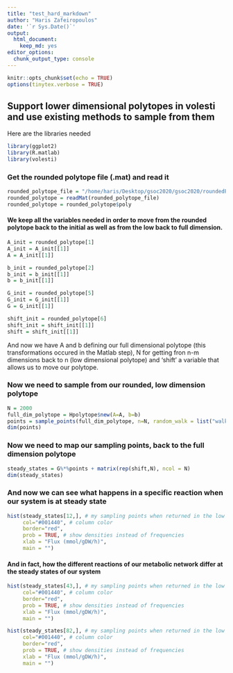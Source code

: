 ```yaml
---
title: "test_hard_markdown"
author: "Haris Zafeiropoulos"
date: '`r Sys.Date()`'
output:
  html_document: 
    keep_md: yes
editor_options:
  chunk_output_type: console
---
```


```r
knitr::opts_chunk$set(echo = TRUE)
options(tinytex.verbose = TRUE)
```

## Support lower dimensional polytopes in volesti and use existing methods to sample from them


Here are the libraries needed

```r
library(ggplot2)
library(R.matlab)
library(volesti)
```

### Get the rounded polytope file (.mat) and read it 
```r
rounded_polytope_file = "/home/haris/Desktop/gsoc2020/gsoc2020/roundedPolytope.mat"
rounded_polytope = readMat(rounded_polytope_file)
rounded_polytope = rounded_polytope$poly
```

#### We keep all the variables needed in order to move from the rounded polytope back to the initial as well as from the low back to full dimension.
```r
A_init = rounded_polytope[1]
A_init = A_init[[1]]
A = A_init[[1]]

b_init = rounded_polytope[2]
b_init = b_init[[1]]
b = b_init[[1]]

G_init = rounded_polytope[5]
G_init = G_init[[1]]
G = G_init[[1]]

shift_init = rounded_polytope[6]
shift_init = shift_init[[1]]
shift = shift_init[[1]]
```

And now we have A and b defining our full dimensional polytope (this transformations occured in the Matlab step), N for getting fron n-m dimensions back to n (low dimensional polytope) and 'shift' a variable that allows us to move our polytope. 

### Now we need to sample from our rounded, low dimension polytope
```r
N = 2000
full_dim_polytope = Hpolytope$new(A=A, b=b)
points = sample_points(full_dim_polytope, n=N, random_walk = list("walk" = "BiW", "walk_length" = 2))
dim(points)
```


### Now we need to map our sampling points, back to the full dimension polytope
```r
steady_states = G%*%points + matrix(rep(shift,N), ncol = N)
dim(steady_states)
```


### And now we can see what happens in a specific reaction when our system is at steady state
```r
hist(steady_states[12,], # my sampling points when returned in the low dimensional polytope
     col="#001440", # column color
     border="red",
     prob = TRUE, # show densities instead of frequencies
     xlab = "Flux (mmol/gDW/h)",
     main = "")
```

#### And in fact, how the different reactions of our metabolic network differ at the steady states of our system
```r
hist(steady_states[43,], # my sampling points when returned in the low dimensional polytope
     col="#001440", # column color
     border="red",
     prob = TRUE, # show densities instead of frequencies
     xlab = "Flux (mmol/gDW/h)",
     main = "")

```



```r
hist(steady_states[82,], # my sampling points when returned in the low dimensional polytope
     col="#001440", # column color
     border="red",
     prob = TRUE, # show densities instead of frequencies
     xlab = "Flux (mmol/gDW/h)",
     main = "")
```



